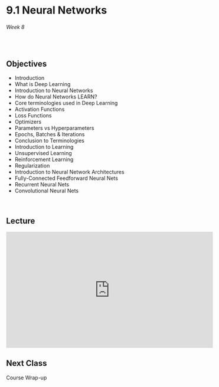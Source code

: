 # 9.1 Neural Networks

######  Week 8 
<br>

## Objectives 

* Introduction
* What is Deep Learning
* Introduction to Neural Networks
* How do Neural Networks LEARN?
* Core terminologies used in Deep Learning
* Activation Functions
* Loss Functions
* Optimizers
* Parameters vs Hyperparameters
* Epochs, Batches & Iterations
* Conclusion to Terminologies
* Introduction to Learning
* Unsupervised Learning
* Reinforcement Learning
* Regularization
* Introduction to Neural Network Architectures
* Fully-Connected Feedforward Neural Nets
* Recurrent Neural Nets
* Convolutional Neural Nets


<br>

## Lecture

<iframe width="560" height="315" src="https://www.youtube.com/embed/VyWAvY2CF9c" title="YouTube video player" frameborder="0" allow="accelerometer; autoplay; clipboard-write; encrypted-media; gyroscope; picture-in-picture; web-share" allowfullscreen></iframe>

## Next Class 

Course Wrap-up

